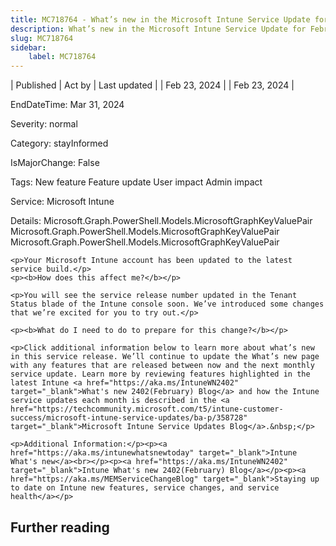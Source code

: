 ```yaml
---
title: MC718764 - What’s new in the Microsoft Intune Service Update for February 2023
description: What’s new in the Microsoft Intune Service Update for February 2023
slug: MC718764
sidebar:
    label: MC718764
---
```



| Published | Act by | Last updated |
| Feb 23, 2024 |  | Feb 23, 2024 |

EndDateTime: Mar 31, 2024

Severity: normal

Category: stayInformed

IsMajorChange: False

Tags: New feature Feature update User impact Admin impact

Service: Microsoft Intune

Details: Microsoft.Graph.PowerShell.Models.MicrosoftGraphKeyValuePair Microsoft.Graph.PowerShell.Models.MicrosoftGraphKeyValuePair Microsoft.Graph.PowerShell.Models.MicrosoftGraphKeyValuePair

```
<p>Your Microsoft Intune account has been updated to the latest service build.</p>
<p><b>How does this affect me?</b></p>

<p>You will see the service release number updated in the Tenant Status blade of the Intune console soon. We’ve introduced some changes that we’re excited for you to try out.</p>

<p><b>What do I need to do to prepare for this change?</b></p>

<p>Click additional information below to learn more about what’s new in this service release. We’ll continue to update the What’s new page with any features that are released between now and the next monthly service update. Learn more by reviewing features highlighted in the latest Intune <a href="https://aka.ms/IntuneWN2402" target="_blank">What's new 2402(February) Blog</a> and how the Intune service updates each month is described in the <a href="https://techcommunity.microsoft.com/t5/intune-customer-success/microsoft-intune-service-updates/ba-p/358728" target="_blank">Microsoft Intune Service Updates Blog</a>.&nbsp;</p>

<p>Additional Information:</p><p><a href="https://aka.ms/intunewhatsnewtoday" target="_blank">Intune What's new</a><br></p><p><a href="https://aka.ms/IntuneWN2402" target="_blank">Intune What's new 2402(February) Blog</a></p><p><a href="https://aka.ms/MEMServiceChangeBlog" target="_blank">Staying up to date on Intune new features, service changes, and service health</a></p>
```

## Further reading
